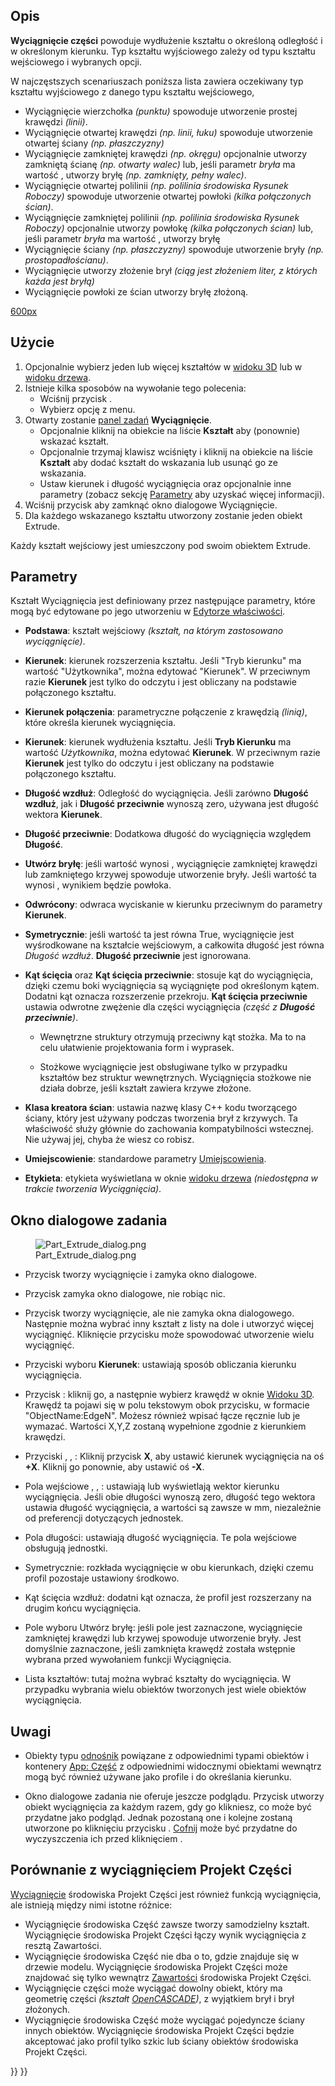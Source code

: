 <languages/>
{{Docnav/pl
|[[Part_Builder/pl|Konstruktor kształtu]]
|[[Part_Revolve/pl|Obrót]]
|[[Part_Workbench/pl|środowisko pracy Część]]
|IconL=Part_Builder.svg
|IconR=Part_Revolve.svg
|IconC=Workbench_Part.svg
}}

{{GuiCommand/pl
|Name=Part Extrude
|Name/pl=Część: Wyciągnięcie
|MenuLocation=Część → Wyciągnięcie ...
|Workbenches=[[Part_Workbench/pl|Część]]
|SeeAlso=[[Draft_Trimex/pl|Przytnij]], [[PartDesign_Pad/pl|Wyciągnij]]
}}

<span id="Description"></span>
==Opis==

'''Wyciągnięcie części''' powoduje wydłużenie kształtu o określoną odległość i w określonym kierunku. Typ kształtu wyjściowego zależy od typu kształtu wejściowego i wybranych opcji.

W najczęstszych scenariuszach poniższa lista zawiera oczekiwany typ kształtu wyjściowego z danego typu kształtu wejściowego, 
* Wyciągnięcie wierzchołka ''(punktu)'' spowoduje utworzenie prostej krawędzi ''(linii)''. 
* Wyciągnięcie otwartej krawędzi ''(np. linii, łuku)'' spowoduje utworzenie otwartej ściany ''(np. płaszczyzny)''  
* Wyciągnięcie zamkniętej krawędzi ''(np. okręgu)'' opcjonalnie utworzy zamkniętą ścianę ''(np. otwarty walec)'' lub, jeśli parametr ''bryła'' ma wartość {{true/pl}}, utworzy bryłę ''(np. zamknięty, pełny walec)''. 
* Wyciągnięcie otwartej polilinii ''(np. polilinia środowiska Rysunek Roboczy)'' spowoduje utworzenie otwartej powłoki ''(kilka połączonych ścian)''.  
* Wyciągnięcie zamkniętej polilinii ''(np. polilinia środowiska Rysunek Roboczy)'' opcjonalnie utworzy powłokę ''(kilka połączonych ścian)'' lub, jeśli parametr ''bryła'' ma wartość {{true/pl}}, utworzy bryłę 
* Wyciągnięcie ściany ''(np. płaszczyzny)'' spowoduje utworzenie bryły ''(np. prostopadłościanu)''.
* Wyciągnięcie {{Button|[[File:Draft_ShapeString.svg|16px]] [[Draft_ShapeString/pl|Kształtu z tekstu]]}} utworzy złożenie brył ''(ciąg jest złożeniem liter, z których każda jest bryłą)''
* Wyciągnięcie powłoki ze ścian {{true/pl}} utworzy bryłę złożoną.

[[image:Part_Extrude_demo.png|600px]]
{{Caption|Przykłady wyciągnięcia}}

<span id="Usage"></span>
==Użycie==

# Opcjonalnie wybierz jeden lub więcej kształtów w [[3D_view/pl|widoku 3D]] lub w [[Tree_view/pl|widoku drzewa]].
# Istnieje kilka sposobów na wywołanie tego polecenia:
#* Wciśnij przycisk {{Button|[[Image:Part_Extrude.svg|16px]] [[Part_Extrude/pl|Wyciągnij]]}}.
#* Wybierz opcję {{MenuCommand|Część → [[Image:Part_Extrude.svg|16px]] Wyciągnij...}} z menu.
# Otwarty zostanie [[Task_panel/pl|panel zadań]] '''Wyciągnięcie'''.
#* Opcjonalnie kliknij na obiekcie na liście '''Kształt''' aby (ponownie) wskazać kształt.
#* Opcjonalnie trzymaj klawisz {{KEY|Shift}} wciśnięty i kliknij na obiekcie na liście '''Kształt''' aby dodać kształt do wskazania lub usunąć go ze wskazania.
#* Ustaw kierunek i długość wyciągnięcia oraz opcjonalnie inne parametry (zobacz sekcję [[#Parametry|Parametry]] aby uzyskać więcej informacji).
# Wciśnij przycisk {{Button|OK}} aby zamknąć okno dialogowe Wyciągnięcie.
# Dla każdego wskazanego kształtu utworzony zostanie jeden obiekt Extrude.

Każdy kształt wejściowy jest umieszczony pod swoim obiektem Extrude.

<span id="Parameters"></span>
==Parametry==

Kształt Wyciągnięcia jest definiowany przez następujące parametry, które mogą być edytowane po jego utworzeniu w [[Property_editor/pl|Edytorze właściwości]].  

*'''Podstawa''': kształt wejściowy ''(kształt, na którym zastosowano wyciągnięcie)''.

*'''Kierunek''': kierunek rozszerzenia kształtu. Jeśli "Tryb kierunku" ma wartość "Użytkownika", można edytować "Kierunek". W przeciwnym razie '''Kierunek''' jest tylko do odczytu i jest obliczany na podstawie połączonego kształtu.

*'''Kierunek połączenia''': parametryczne połączenie z krawędzią ''(linią)'', które określa kierunek wyciągnięcia.

*'''Kierunek''': kierunek wydłużenia kształtu. Jeśli '''Tryb Kierunku''' ma wartość ''Użytkownika'', można edytować '''Kierunek'''. W przeciwnym razie '''Kierunek''' jest tylko do odczytu i jest obliczany na podstawie połączonego kształtu.

*'''Długość wzdłuż''': Odległość do wyciągnięcia. Jeśli zarówno '''Długość wzdłuż''', jak i '''Długość przeciwnie''' wynoszą zero, używana jest długość wektora '''Kierunek'''.

*'''Długość przeciwnie''': Dodatkowa długość do wyciągnięcia względem '''Długość'''.

*'''Utwórz bryłę''': jeśli wartość wynosi {{True/pl}}, wyciągnięcie zamkniętej krawędzi lub zamkniętego krzywej spowoduje utworzenie bryły. Jeśli wartość ta wynosi {{False/pl}}, wynikiem będzie powłoka.

*'''Odwrócony''': odwraca wyciskanie w kierunku przeciwnym do parametry '''Kierunek'''.

* '''Symetrycznie''': jeśli wartość ta jest równa True, wyciągnięcie jest wyśrodkowane na kształcie wejściowym, a całkowita długość jest równa ''Długość wzdłuż''. '''Długość przeciwnie''' jest ignorowana.

*'''Kąt ścięcia''' oraz '''Kąt ścięcia przeciwnie''': stosuje kąt do wyciągnięcia, dzięki czemu boki wyciągnięcia są wyciągnięte pod określonym kątem. Dodatni kąt oznacza rozszerzenie przekroju. '''Kąt ścięcia przeciwnie''' ustawia odwrotne zwężenie dla części wyciągnięcia ''(część z '''Długość przeciwnie''')''.
**{{Version/pl|0.20}} Wewnętrzne struktury otrzymują przeciwny kąt stożka. Ma to na celu ułatwienie projektowania form i wyprasek.
**{{VersionMinus/pl|0.19}} Stożkowe wyciągnięcie jest obsługiwane tylko w przypadku kształtów bez struktur wewnętrznych. Wyciągnięcia stożkowe nie działa dobrze, jeśli kształt zawiera krzywe złożone. 

* '''Klasa kreatora ścian''': ustawia nazwę klasy C++ kodu tworzącego ściany, który jest używany podczas tworzenia brył z krzywych. Ta właściwość służy głównie do zachowania kompatybilności wstecznej. Nie używaj jej, chyba że wiesz co robisz.

* '''Umiejscowienie''': standardowe parametry [[Placement/pl|Umiejscowienia]].

*'''Etykieta''': etykieta wyświetlana w oknie [[Tree_view/pl|widoku drzewa]] ''(niedostępna w trakcie tworzenia Wyciągnięcia)''.

<span id="Task_dialog"></span>
==Okno dialogowe zadania==

[[Image:Part_Extrude_dialog.png|thumb|right]]

* Przycisk {{Button|OK}} tworzy wyciągnięcie i zamyka okno dialogowe.

* Przycisk {{Button|Zamknij}} zamyka okno dialogowe, nie robiąc nic.

* Przycisk {{Button|Zastosuj}} tworzy wyciągnięcie, ale nie zamyka okna dialogowego. Następnie można wybrać inny kształt z listy na dole i utworzyć więcej wyciągnięć. Kliknięcie przycisku {{Button|Zastosuj}} może spowodować utworzenie wielu wyciągnięć.

* Przyciski wyboru '''Kierunek''': ustawiają sposób obliczania kierunku wyciągnięcia. 

* Przycisk {{Button|Wybierz}}: kliknij go, a następnie wybierz krawędź w oknie [[3D_view/pl|Widoku 3D]]. Krawędź ta pojawi się w polu tekstowym obok przycisku, w formacie "ObjectName:EdgeN". Możesz również wpisać łącze ręcznie lub je wymazać. Wartości X,Y,Z zostaną wypełnione zgodnie z kierunkiem krawędzi.

* Przyciski {{Button|X}}, {{Button|Y}}, {{Button|Z}}: Kliknij przycisk '''X''', aby ustawić kierunek wyciągnięcia na oś '''+X'''. Kliknij go ponownie, aby ustawić oś '''-X'''. 

* Pola wejściowe {{Button|X}}, {{Button|Y}}, {{Button|Z}}: ustawiają lub wyświetlają wektor kierunku wyciągnięcia. Jeśli obie długości wynoszą zero, długość tego wektora ustawia długość wyciągnięcia, a wartości są zawsze w mm, niezależnie od preferencji dotyczących jednostek.

* Pola długości: ustawiają długość wyciągnięcia. Te pola wejściowe obsługują jednostki.

* Symetrycznie: rozkłada wyciągnięcie w obu kierunkach, dzięki czemu profil pozostaje ustawiony środkowo.

* Kąt ścięcia wzdłuż: dodatni kąt oznacza, że profil jest rozszerzany na drugim końcu wyciągnięcia.

* Pole wyboru Utwórz bryłę: jeśli pole jest zaznaczone, wyciągnięcie zamkniętej krawędzi lub krzywej spowoduje utworzenie bryły. Jest domyślnie zaznaczone, jeśli zamknięta krawędź została wstępnie wybrana przed wywołaniem funkcji Wyciągnięcia.

* Lista kształtów: tutaj można wybrać kształty do wyciągnięcia. W przypadku wybrania wielu obiektów tworzonych jest wiele obiektów wyciągnięcia.

<span id="Notes"></span>
==Uwagi==

* Obiekty typu [[App_Link/pl|odnośnik]] powiązane z odpowiednimi typami obiektów i kontenery [[App_Part/pl|App: Część]] z odpowiednimi widocznymi obiektami wewnątrz mogą być również używane jako profile i do określania kierunku. {{Version/pl|0.20}}

* Okno dialogowe zadania nie oferuje jeszcze podglądu. Przycisk {{Button|Zastosuj}} utworzy obiekt wyciągnięcia za każdym razem, gdy go klikniesz, co może być przydatne jako podgląd. Jednak pozostaną one i kolejne zostaną utworzone po kliknięciu przycisku {{Button|OK}}. [[Std_Undo/pl|Cofnij]] może być przydatne do wyczyszczenia ich przed kliknięciem {{Button|OK}}.

<span id="Comparison_with_PartDesign_Pad"></span>
==Porównanie z wyciągnięciem Projekt Części==

[[PartDesign_Pad/pl|Wyciągnięcie]] środowiska Projekt Części jest również funkcją wyciągnięcia, ale istnieją między nimi istotne różnice:

<div class="mw-translate-fuzzy">
* Wyciągnięcie środowiska Część zawsze tworzy samodzielny kształt. Wyciągnięcie środowiska Projekt Części łączy wynik wyciągnięcia z resztą Zawartości.
* Wyciągnięcie środowiska Część nie dba o to, gdzie znajduje się w drzewie modelu. Wyciągnięcie środowiska Projekt Części może znajdować się tylko wewnątrz [[PartDesign_Body/pl|Zawartości]] środowiska Projekt Części.
* Wyciągnięcie części może wyciągać dowolny obiekt, który ma geometrię części ''(kształt [[OpenCASCADE/pl|OpenCASCADE]])'', z wyjątkiem brył i brył złożonych.
* Wyciągnięcie środowiska Część może wyciągać pojedyncze ściany innych obiektów. Wyciągnięcie środowiska Projekt Części będzie akceptować jako profil tylko szkic lub ściany obiektów środowiska Projekt Części.
</div>


{{Docnav/pl
|[[Part_Builder/pl|Konstruktor kształtu]]
|[[Part_Revolve/pl|Obrót]]
|[[Part_Workbench/pl|środowisko pracy Część]]
|IconL=Part_Builder.svg
|IconR=Part_Revolve.svg
|IconC=Workbench_Part.svg
}}

{{Part_Tools_navi{{#translation:}}}}
{{Userdocnavi{{#translation:}}}}